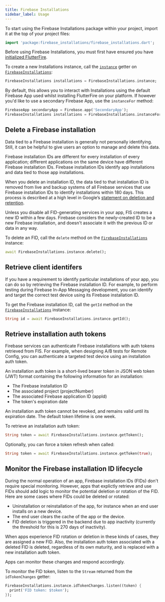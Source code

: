 ```yaml
---
title: Firebase Installations
sidebar_label: Usage
---
```


To start using the Firebase Installations package within your project, import it at the top of your project files:

```dart
import 'package:firebase_installations/firebase_installations.dart';
```

Before using Firebase Installations, you must first have ensured you have [initialized FlutterFire](../overview.mdx#initializing-flutterfire).

To create a new Installations instance, call the [`instance`](!firebase_installations.FirebaseInstallations.instance) getter on
[`FirebaseInstallations`](!firebase_installations.FirebaseInstallations):

```dart
FirebaseInstallations installations = FirebaseInstallations.instance;
```

By default, this allows you to interact with Installations using the default Firebase App used whilst installing
FlutterFire on your platform. If however you'd like to use a secondary Firebase App, use the `instanceFor` method:

```dart
FirebaseApp secondaryApp = Firebase.app('SecondaryApp');
FirebaseInstallations installations = FirebaseInstallations.instanceFor(app: secondaryApp);
```

## Delete a Firebase installation

Data tied to a Firebase installation is generally not personally identifying. Still, it can be helpful to give users an option to manage and delete this data.

Firebase installation IDs are different for every installation of every application; different applications on the same device have different Firebase installation IDs.
Firebase installation IDs identify app installations and data tied to those app installations.

When you delete an installation ID, the data tied to that installation ID is removed from live and backup systems of all Firebase services that use Firebase installation
IDs to identify installations within 180 days. This process is described at a high level in Google’s [statement on deletion and retention](https://policies.google.com/technologies/retention).

Unless you disable all FID-generating services in your app, FIS creates a new ID within a few days. Firebase considers the newly-created ID to be a new Firebase installation,
and doesn't associate it with the previous ID or data in any way.

To delete an FID, call the `delete` method on the [`FirebaseInstallations`](!firebase_installations.FirebaseInstallations) instance:

```dart
await FirebaseInstallations.instance.delete();
```

## Retrieve client identifers

If you have a requirement to identify particular installations of your app, you can do so by retrieving the Firebase installation ID. 
For example, to perform testing during Firebase In-App Messaging development, you can identify and target the correct test device using
its Firebase installation ID.

To get the Firebase installation ID, call the `getId` method on the [`FirebaseInstallations`](!firebase_installations.FirebaseInstallations) instance:

```dart
String id = await FirebaseInstallations.instance.getId();
```

## Retrieve installation auth tokens

Firebase services can authenticate Firebase installations with auth tokens retrieved from FIS. For example, when designing A/B tests for Remote Config,
you can authenticate a targeted test device using an installation auth token.

An installation auth token is a short-lived bearer token in JSON web token (JWT) format containing the following information for an installation:

- The Firebase installation ID
- The associated project (projectNumber)
- The associated Firebase application ID (appId)
- The token's expiration date

An installation auth token cannot be revoked, and remains valid until its expiration date. The default token lifetime is one week.

To retrieve an installation auth token:

```dart
String token = await FirebaseInstallations.instance.getToken();
```

Optionally, you can force a token refresh when called:

```dart
String token = await FirebaseInstallations.instance.getToken(true);
```

## Monitor the Firebase installation ID lifecycle

During the normal operation of an app, Firebase installation IDs (FIDs) don't require special monitoring. However, apps that explictly retrieve and
use FIDs should add logic to monitor the potential deletion or rotation of the FID. Here are some cases where FIDs could be deleted or rotated:

- Uninstallation or reinstallation of the app, for instance when an end user installs on a new device.
- The end user clears the cache of the app or the device.
- FID deletion is triggered in the backend due to app inactivity (currently the threshold for this is 270 days of inactivity).

When apps experience FID rotation or deletion in these kinds of cases, they are assigned a new FID. Also, the installation auth token associated with
a deleted FID is deleted, regardless of its own maturity, and is replaced with a new installation auth token.

Apps can monitor these changes and respond accordingly.

To monitor the FID token, listen to the `Stream` returned from the `idTokenChanges` getter:

```dart
FirebaseInstallations.instance.idTokenChanges.listen((token) {
  print('FID token: $token');
});
```


